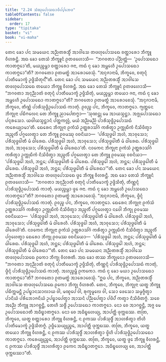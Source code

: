 ```yaml
---
title: "2.24 ᩈᩴᨥᩩᨸᩮᩣᩈᨳᩣᨴᩥᨸ᩠ᨸᨽᩮᨴ"
tableOfContents: false
sidebar:
  order: 17
type: "tipitaka"
basket: "vi"
book: "vi-maha"
---
```



<DynamicBreadcrumb />

<Division number="168" book="vi-maha">

<Paragraph number="700" book="vi-maha">
ᨲᩮᨶ ᨡᩮᩣ ᨸᨶ ᩈᨾᨿᩮᨶ ᩋᨬ᩠ᨬᨲᩁᩈ᩠ᨾᩥᩴ ᩋᩣᩅᩤᩈᩮ ᨲᨴᩉᩩᨸᩮᩣᩈᨳᩮ ᨧᨲ᩠ᨲᩣᩁᩮᩣ ᨽᩥᨠ᩠ᨡᩪ ᩅᩥᩉᩁᨶ᩠ᨲᩥ. ᩋᨳ ᨡᩮᩣ ᨲᩮᩈᩴ ᨽᩥᨠ᩠ᨡᩪᨶᩴ ᩑᨲᨴᩉᩮᩣᩈᩥ—  “ᨽᨣᩅᨲᩣ ᨸᨬ᩠ᨬᨲ᩠ᨲᩴ—  ‘ᩏᨸᩮᩣᩈᨳᩮᩣ ᨠᩣᨲᨻ᩠ᨻᩮᩣ’ᨲᩥ, ᨾᨿᨬ᩠ᨧᨾ᩠ᩉᩣ ᨧᨲ᩠ᨲᩣᩁᩮᩣ ᨩᨶᩣ, ᨠᨳᩴ ᨶᩩ ᨡᩮᩣ ᩋᨾ᩠ᩉᩮᩉᩥ ᩏᨸᩮᩣᩈᨳᩮᩣ ᨠᩣᨲᨻ᩠ᨻᩮᩣ”ᨲᩥ? ᨽᨣᩅᨲᩮᩣ ᩑᨲᨾᨲ᩠ᨳᩴ ᩋᩣᩁᩮᩣᨧᩮᩈᩩᩴ. “ᩋᨶᩩᨩᩣᨶᩣᨾᩥ, ᨽᩥᨠ᩠ᨡᩅᩮ, ᨧᨲᩩᨶ᩠ᨶᩴ ᨸᩣᨲᩥᨾᩮᩣᨠ᩠ᨡᩴ ᩏᨴ᩠ᨴᩥᩈᩥᨲᩩᨶ᩺”ᨲᩥ.
</Paragraph>

<Paragraph number="701" book="vi-maha">
ᨲᩮᨶ ᨡᩮᩣ ᨸᨶ ᩈᨾᨿᩮᨶ ᩋᨬ᩠ᨬᨲᩁᩈ᩠ᨾᩥᩴ ᩋᩣᩅᩤᩈᩮ ᨲᨴᩉᩩᨸᩮᩣᩈᨳᩮ ᨲᨿᩮᩣ ᨽᩥᨠ᩠ᨡᩪ ᩅᩥᩉᩁᨶ᩠ᨲᩥ. ᩋᨳ ᨡᩮᩣ ᨲᩮᩈᩴ ᨽᩥᨠ᩠ᨡᩪᨶᩴ ᩑᨲᨴᩉᩮᩣᩈᩥ—  “ᨽᨣᩅᨲᩣ ᩋᨶᩩᨬ᩠ᨬᩣᨲᩴ ᨧᨲᩩᨶ᩠ᨶᩴ ᨸᩣᨲᩥᨾᩮᩣᨠ᩠ᨡᩴ ᩏᨴ᩠ᨴᩥᩈᩥᨲᩩᩴ, ᨾᨿᨬ᩠ᨧᨾ᩠ᩉᩣ ᨲᨿᩮᩣ ᨩᨶᩣ, ᨠᨳᩴ ᨶᩩ ᨡᩮᩣ ᩋᨾ᩠ᩉᩮᩉᩥ ᩏᨸᩮᩣᩈᨳᩮᩣ ᨠᩣᨲᨻ᩠ᨻᩮᩣ”ᨲᩥ? ᨽᨣᩅᨲᩮᩣ ᩑᨲᨾᨲ᩠ᨳᩴ ᩋᩣᩁᩮᩣᨧᩮᩈᩩᩴ. “ᩋᨶᩩᨩᩣᨶᩣᨾᩥ, ᨽᩥᨠ᩠ᨡᩅᩮ, ᨲᩥᨱ᩠ᨱᩴ ᨸᩣᩁᩥᩈᩩᨴ᩠ᨵᩥᩏᨸᩮᩣᩈᨳᩴ ᨠᩣᨲᩩᩴ. ᩑᩅᨬ᩠ᨧ ᨸᨶ, ᨽᩥᨠ᩠ᨡᩅᩮ, ᨠᩣᨲᨻ᩠ᨻᩮᩣ. ᨻ᩠ᨿᨲ᩠ᨲᩮᨶ ᨽᩥᨠ᩠ᨡᩩᨶᩣ ᨸᨭᩥᨻᩃᩮᨶ ᨲᩮ ᨽᩥᨠ᩠ᨡᩪ ᨬᩣᨸᩮᨲᨻ᩠ᨻᩣ—
</Paragraph>

<Paragraph number="702" book="vi-maha">
‘ᩈᩩᨱᨶ᩠ᨲᩩ ᨾᩮ ᩋᩣᨿᩈ᩠ᨾᨶ᩠ᨲᩣ. ᩋᨩ᩠ᨩᩩᨸᩮᩣᩈᨳᩮᩣ ᨸᨶ᩠ᨶᩁᩈᩮᩣ. ᨿᨴᩤᨿᩈ᩠ᨾᨶ᩠ᨲᩣᨶᩴ ᨸᨲ᩠ᨲᨠᩃᩖᩴ, ᨾᨿᩴ ᩋᨬ᩠ᨬᨾᨬ᩠ᨬᩴ ᨸᩣᩁᩥᩈᩩᨴ᩠ᨵᩥᩏᨸᩮᩣᩈᨳᩴ ᨠᩁᩮᨿ᩠ᨿᩣᨾᩣ’ᨲᩥ.
</Paragraph>

<Paragraph number="703" book="vi-maha">
ᨳᩮᩁᩮᨶ ᨽᩥᨠ᩠ᨡᩩᨶᩣ ᩑᨠᩴᩈᩴ ᩏᨲ᩠ᨲᩁᩣᩈᩘᨣᩴ ᨠᩁᩥᨲ᩠ᩅᩣ ᩏᨠ᩠ᨠᩩᨭᩥᨠᩴ ᨶᩥᩈᩦᨴᩥᨲ᩠ᩅᩣ ᩋᨬ᩠ᨩᩃᩥᩴ ᨸᨣ᩠ᨣᩉᩮᨲ᩠ᩅᩣ ᨲᩮ ᨽᩥᨠ᩠ᨡᩪ ᩑᩅᨾᩔᩩ ᩅᨧᨶᩦᨿᩣ—  ‘ᨸᩁᩥᩈᩩᨴ᩠ᨵᩮᩤ ᩋᩉᩴ, ᩋᩣᩅᩩᩈᩮᩣ; ᨸᩁᩥᩈᩩᨴ᩠ᨵᩮᩤᨲᩥ ᨾᩴ ᨵᩤᩁᩮᨳ. ᨸᩁᩥᩈᩩᨴ᩠ᨵᩮᩤ ᩋᩉᩴ, ᩋᩣᩅᩩᩈᩮᩣ; ᨸᩁᩥᩈᩩᨴ᩠ᨵᩮᩤᨲᩥ ᨾᩴ ᨵᩤᩁᩮᨳ. ᨸᩁᩥᩈᩩᨴ᩠ᨵᩮᩤ ᩋᩉᩴ, ᩋᩣᩅᩩᩈᩮᩣ; ᨸᩁᩥᩈᩩᨴ᩠ᨵᩮᩤᨲᩥ ᨾᩴ ᨵᩤᩁᩮᨳᩣ’ᨲᩥ.
</Paragraph>

<Paragraph number="704" book="vi-maha">
ᨶᩅᨠᩮᨶ ᨽᩥᨠ᩠ᨡᩩᨶᩣ ᩑᨠᩴᩈᩴ ᩏᨲ᩠ᨲᩁᩣᩈᩘᨣᩴ ᨠᩁᩥᨲ᩠ᩅᩣ ᩏᨠ᩠ᨠᩩᨭᩥᨠᩴ ᨶᩥᩈᩦᨴᩥᨲ᩠ᩅᩣ ᩋᨬ᩠ᨩᩃᩥᩴ ᨸᨣ᩠ᨣᩉᩮᨲ᩠ᩅᩣ ᨲᩮ ᨽᩥᨠ᩠ᨡᩪ ᩑᩅᨾᩔᩩ ᩅᨧᨶᩦᨿᩣ—  ‘ᨸᩁᩥᩈᩩᨴ᩠ᨵᩮᩤ ᩋᩉᩴ, ᨽᨶ᩠ᨲᩮ; ᨸᩁᩥᩈᩩᨴ᩠ᨵᩮᩤᨲᩥ ᨾᩴ ᨵᩤᩁᩮᨳ. ᨸᩁᩥᩈᩩᨴ᩠ᨵᩮᩤ ᩋᩉᩴ, ᨽᨶ᩠ᨲᩮ; ᨸᩁᩥᩈᩩᨴ᩠ᨵᩮᩤᨲᩥ ᨾᩴ ᨵᩤᩁᩮᨳ. ᨸᩁᩥᩈᩩᨴ᩠ᨵᩮᩤ ᩋᩉᩴ, ᨽᨶ᩠ᨲᩮ; ᨸᩁᩥᩈᩩᨴ᩠ᨵᩮᩤᨲᩥ ᨾᩴ ᨵᩤᩁᩮᨳᩣ’”ᨲᩥ.
</Paragraph>

<Paragraph number="705" book="vi-maha">
ᨲᩮᨶ ᨡᩮᩣ ᨸᨶ ᩈᨾᨿᩮᨶ ᩋᨬ᩠ᨬᨲᩁᩈ᩠ᨾᩥᩴ ᩋᩣᩅᩤᩈᩮ ᨲᨴᩉᩩᨸᩮᩣᩈᨳᩮ ᨴ᩠ᩅᩮ ᨽᩥᨠ᩠ᨡᩪ ᩅᩥᩉᩁᨶ᩠ᨲᩥ. ᩋᨳ ᨡᩮᩣ ᨲᩮᩈᩴ ᨽᩥᨠ᩠ᨡᩪᨶᩴ ᩑᨲᨴᩉᩮᩣᩈᩥ—  “ᨽᨣᩅᨲᩣ ᩋᨶᩩᨬ᩠ᨬᩣᨲᩴ ᨧᨲᩩᨶ᩠ᨶᩴ ᨸᩣᨲᩥᨾᩮᩣᨠ᩠ᨡᩴ ᩏᨴ᩠ᨴᩥᩈᩥᨲᩩᩴ, ᨲᩥᨱ᩠ᨱᨶ᩠ᨶᩴ ᨸᩣᩁᩥᩈᩩᨴ᩠ᨵᩥᩏᨸᩮᩣᩈᨳᩴ ᨠᩣᨲᩩᩴ. ᨾᨿᨬ᩠ᨧᨾ᩠ᩉᩣ ᨴ᩠ᩅᩮ ᨩᨶᩣ. ᨠᨳᩴ ᨶᩩ ᨡᩮᩣ ᩋᨾ᩠ᩉᩮᩉᩥ ᩏᨸᩮᩣᩈᨳᩮᩣ ᨠᩣᨲᨻ᩠ᨻᩮᩣ”ᨲᩥ? ᨽᨣᩅᨲᩮᩣ ᩑᨲᨾᨲ᩠ᨳᩴ ᩋᩣᩁᩮᩣᨧᩮᩈᩩᩴ. “ᩋᨶᩩᨩᩣᨶᩣᨾᩥ, ᨽᩥᨠ᩠ᨡᩅᩮ, ᨴ᩠ᩅᩥᨶ᩠ᨶᩴ ᨸᩣᩁᩥᩈᩩᨴ᩠ᨵᩥᩏᨸᩮᩣᩈᨳᩴ ᨠᩣᨲᩩᩴ. ᩑᩅᨬ᩠ᨧ ᨸᨶ, ᨽᩥᨠ᩠ᨡᩅᩮ, ᨠᩣᨲᨻ᩠ᨻᩮᩣ. ᨳᩮᩁᩮᨶ ᨽᩥᨠ᩠ᨡᩩᨶᩣ ᩑᨠᩴᩈᩴ ᩏᨲ᩠ᨲᩁᩣᩈᩘᨣᩴ ᨠᩁᩥᨲ᩠ᩅᩣ ᩏᨠ᩠ᨠᩩᨭᩥᨠᩴ ᨶᩥᩈᩦᨴᩥᨲ᩠ᩅᩣ ᩋᨬ᩠ᨩᩃᩥᩴ ᨸᨣ᩠ᨣᩉᩮᨲ᩠ᩅᩣ ᨶᩅᩮᩤ ᨽᩥᨠ᩠ᨡᩩ ᩑᩅᨾᩔ ᩅᨧᨶᩦᨿᩮᩣ—  ‘ᨸᩁᩥᩈᩩᨴ᩠ᨵᩮᩤ ᩋᩉᩴ, ᩋᩣᩅᩩᩈᩮᩣ; ᨸᩁᩥᩈᩩᨴ᩠ᨵᩮᩤᨲᩥ ᨾᩴ ᨵᩤᩁᩮᩉᩥ. ᨸᩁᩥᩈᩩᨴ᩠ᨵᩮᩤ ᩋᩉᩴ, ᩋᩣᩅᩩᩈᩮᩣ; ᨸᩁᩥᩈᩩᨴ᩠ᨵᩮᩤᨲᩥ ᨾᩴ ᨵᩤᩁᩮᩉᩥ. ᨸᩁᩥᩈᩩᨴ᩠ᨵᩮᩤ ᩋᩉᩴ, ᩋᩣᩅᩩᩈᩮᩣ; ᨸᩁᩥᩈᩩᨴ᩠ᨵᩮᩤᨲᩥ ᨾᩴ ᨵᩤᩁᩮᩉᩦ’ᨲᩥ.
</Paragraph>

<Paragraph number="706" book="vi-maha">
ᨶᩅᨠᩮᨶ ᨽᩥᨠ᩠ᨡᩩᨶᩣ ᩑᨠᩴᩈᩴ ᩏᨲ᩠ᨲᩁᩣᩈᩘᨣᩴ ᨠᩁᩥᨲ᩠ᩅᩣ ᩏᨠ᩠ᨠᩩᨭᩥᨠᩴ ᨶᩥᩈᩦᨴᩥᨲ᩠ᩅᩣ ᩋᨬ᩠ᨩᩃᩥᩴ ᨸᨣ᩠ᨣᩉᩮᨲ᩠ᩅᩣ ᨳᩮᩁᩮᩣ ᨽᩥᨠ᩠ᨡᩩ ᩑᩅᨾᩔ ᩅᨧᨶᩦᨿᩮᩣ—  ‘ᨸᩁᩥᩈᩩᨴ᩠ᨵᩮᩤ ᩋᩉᩴ, ᨽᨶ᩠ᨲᩮ; ᨸᩁᩥᩈᩩᨴ᩠ᨵᩮᩤᨲᩥ ᨾᩴ ᨵᩤᩁᩮᨳ. ᨸᩁᩥᩈᩩᨴ᩠ᨵᩮᩤ ᩋᩉᩴ, ᨽᨶ᩠ᨲᩮ; ᨸᩁᩥᩈᩩᨴ᩠ᨵᩮᩤᨲᩥ ᨾᩴ ᨵᩤᩁᩮᨳ. ᨸᩁᩥᩈᩩᨴ᩠ᨵᩮᩤ ᩋᩉᩴ, ᨽᨶ᩠ᨲᩮ; ᨸᩁᩥᩈᩩᨴ᩠ᨵᩮᩤᨲᩥ ᨾᩴ ᨵᩤᩁᩮᨳᩣ’”ᨲᩥ.
</Paragraph>

<Paragraph number="707" book="vi-maha">
ᨲᩮᨶ ᨡᩮᩣ ᨸᨶ ᩈᨾᨿᩮᨶ ᩋᨬ᩠ᨬᨲᩁᩈ᩠ᨾᩥᩴ ᩋᩣᩅᩤᩈᩮ ᨲᨴᩉᩩᨸᩮᩣᩈᨳᩮ ᩑᨠᩮᩣ ᨽᩥᨠ᩠ᨡᩩ ᩅᩥᩉᩁᨲᩥ. ᩋᨳ ᨡᩮᩣ ᨲᩔ ᨽᩥᨠ᩠ᨡᩩᨶᩮᩣ ᩑᨲᨴᩉᩮᩣᩈᩥ—  “ᨽᨣᩅᨲᩣ ᩋᨶᩩᨬ᩠ᨬᩣᨲᩴ ᨧᨲᩩᨶ᩠ᨶᩴ ᨸᩣᨲᩥᨾᩮᩣᨠ᩠ᨡᩴ ᩏᨴ᩠ᨴᩥᩈᩥᨲᩩᩴ, ᨲᩥᨱ᩠ᨱᨶ᩠ᨶᩴ ᨸᩣᩁᩥᩈᩩᨴ᩠ᨵᩥᩏᨸᩮᩣᩈᨳᩴ ᨠᩣᨲᩩᩴ, ᨴ᩠ᩅᩥᨶ᩠ᨶᩴ ᨸᩣᩁᩥᩈᩩᨴ᩠ᨵᩥᩏᨸᩮᩣᩈᨳᩴ ᨠᩣᨲᩩᩴ. ᩋᩉᨬ᩠ᨧᨾ᩠ᩉᩥ ᩑᨠᨠᩮᩣ. ᨠᨳᩴ ᨶᩩ ᨡᩮᩣ ᨾᨿᩣ ᩏᨸᩮᩣᩈᨳᩮᩣ ᨠᩣᨲᨻ᩠ᨻᩮᩣ”ᨲᩥ? ᨽᨣᩅᨲᩮᩣ ᩑᨲᨾᨲ᩠ᨳᩴ ᩋᩣᩁᩮᩣᨧᩮᩈᩩᩴ. “ᩍᨵ ᨸᨶ, ᨽᩥᨠ᩠ᨡᩅᩮ, ᩋᨬ᩠ᨬᨲᩁᩈ᩠ᨾᩥᩴ ᩋᩣᩅᩤᩈᩮ ᨲᨴᩉᩩᨸᩮᩣᩈᨳᩮ ᩑᨠᩮᩣ ᨽᩥᨠ᩠ᨡᩩ ᩅᩥᩉᩁᨲᩥ. ᨲᩮᨶ, ᨽᩥᨠ᩠ᨡᩅᩮ, ᨽᩥᨠ᩠ᨡᩩᨶᩣ ᨿᨲ᩠ᨳ ᨽᩥᨠ᩠ᨡᩪ ᨸᨭᩥᨠ᩠ᨠᨾᨶ᩠ᨲᩥ ᩏᨸᨭ᩠ᨮᩣᨶᩈᩣᩃᩣᨿ ᩅᩤ, ᨾᨱ᩠ᨯᨸᩮ ᩅᩤ, ᩁᩩᨠ᩠ᨡᨾᩪᩃᩮ ᩅᩤ, ᩈᩮᩣ ᨴᩮᩈᩮᩣ ᩈᨾ᩠ᨾᨩ᩠ᨩᩥᨲ᩠ᩅᩣ ᨸᩣᨶᩦᨿᩴ ᨸᩁᩥᨽᩮᩣᨩᨶᩦᨿᩴ ᩏᨸᨭ᩠ᨮᩣᨸᩮᨲ᩠ᩅᩣ ᩋᩣᩈᨶᩴ ᨸᨬ᩠ᨬᨸᩮᨲ᩠ᩅᩣ ᨸᨴᩦᨸᩴ ᨠᨲ᩠ᩅᩣ ᨶᩥᩈᩦᨴᩥᨲᨻ᩠ᨻᩴ. ᩈᨧᩮ ᩋᨬ᩠ᨬᩮ ᨽᩥᨠ᩠ᨡᩪ ᩋᩣᨣᨧ᩠ᨨᨶ᩠ᨲᩥ, ᨲᩮᩉᩥ ᩈᨴ᩠ᨵᩥᩴ ᩏᨸᩮᩣᩈᨳᩮᩣ ᨠᩣᨲᨻ᩠ᨻᩮᩣ. ᨶᩮᩣ ᨧᩮ ᩋᩣᨣᨧ᩠ᨨᨶ᩠ᨲᩥ, ᩋᨩ᩠ᨩ ᨾᩮ ᩏᨸᩮᩣᩈᨳᩮᩣᨲᩥ ᩋᨵᩥᨭ᩠ᨮᩣᨲᨻ᩠ᨻᩮᩣ. ᨶᩮᩣ ᨧᩮ ᩋᨵᩥᨭ᩠ᨮᩉᩮᨿ᩠ᨿ, ᩋᩣᨸᨲ᩠ᨲᩥ ᨴᩩᨠ᩠ᨠᨭᩔ.
</Paragraph>

<Paragraph number="708" book="vi-maha">
ᨲᨲᩕ, ᨽᩥᨠ᩠ᨡᩅᩮ, ᨿᨲ᩠ᨳ ᨧᨲ᩠ᨲᩣᩁᩮᩣ ᨽᩥᨠ᩠ᨡᩪ ᩅᩥᩉᩁᨶ᩠ᨲᩥ, ᨶ ᩑᨠᩔ ᨸᩣᩁᩥᩈᩩᨴ᩠ᨵᩥᩴ ᩋᩣᩉᩁᩥᨲ᩠ᩅᩣ ᨲᩦᩉᩥ ᨸᩣᨲᩥᨾᩮᩣᨠ᩠ᨡᩴ ᩏᨴ᩠ᨴᩥᩈᩥᨲᨻ᩠ᨻᩴ. ᩏᨴ᩠ᨴᩥᩈᩮᨿ᩠ᨿᩩᨬ᩠ᨧᩮ, ᩋᩣᨸᨲ᩠ᨲᩥ ᨴᩩᨠ᩠ᨠᨭᩔ. ᨲᨲᩕ, ᨽᩥᨠ᩠ᨡᩅᩮ, ᨿᨲ᩠ᨳ ᨲᨿᩮᩣ ᨽᩥᨠ᩠ᨡᩪ ᩅᩥᩉᩁᨶ᩠ᨲᩥ, ᨶ ᩑᨠᩔ ᨸᩣᩁᩥᩈᩩᨴ᩠ᨵᩥᩴ ᩋᩣᩉᩁᩥᨲ᩠ᩅᩣ ᨴ᩠ᩅᩦᩉᩥ ᨸᩣᩁᩥᩈᩩᨴ᩠ᨵᩥᩏᨸᩮᩣᩈᨳᩮᩣ ᨠᩣᨲᨻ᩠ᨻᩮᩣ. ᨠᩁᩮᨿ᩠ᨿᩩᨬ᩠ᨧᩮ, ᩋᩣᨸᨲ᩠ᨲᩥ ᨴᩩᨠ᩠ᨠᨭᩔ. ᨲᨲᩕ, ᨽᩥᨠ᩠ᨡᩅᩮ, ᨿᨲ᩠ᨳ ᨴ᩠ᩅᩮ ᨽᩥᨠ᩠ᨡᩪ ᩅᩥᩉᩁᨶ᩠ᨲᩥ, ᨶ ᩑᨠᩔ ᨸᩣᩁᩥᩈᩩᨴ᩠ᨵᩥᩴ ᩋᩣᩉᩁᩥᨲ᩠ᩅᩣ ᩑᨠᩮᨶ ᩋᨵᩥᨭ᩠ᨮᩣᨲᨻ᩠ᨻᩮᩣ. ᩋᨵᩥᨭ᩠ᨮᩉᩮᨿ᩠ᨿ ᨧᩮ, ᩋᩣᨸᨲ᩠ᨲᩥ ᨴᩩᨠ᩠ᨠᨭᩔᩣ”ᨲᩥ.
</Paragraph>
</Division>